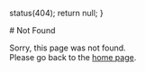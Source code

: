 
  status(404);
  return null;
}

<NotFound />

<div className="flex flex-col gap-4 w-full mt-auto mb-auto justify-center items-center text-center">
# Not Found

Sorry, this page was not found.  
Please go back to the [home page](/).

</div>
